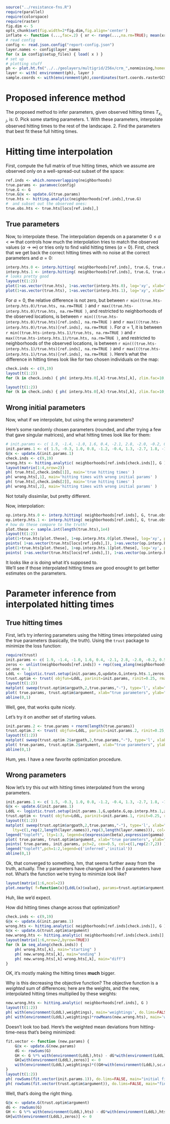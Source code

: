 ```r
source("../resistance-fns.R")
require(parallel)
require(colorspace)
require(raster)
fig.dim <- 5
opts_chunk$set(fig.width=2*fig.dim,fig.align='center')
inflate <- function (...,fac=.2) { xr <- range(...,na.rm=TRUE); mean(xr) + (1+fac) * (xr-mean(xr)) }
# read config
config <- read.json.config("report-config.json")
layer.names <- config$layer_names
for (x in config$setup_files) { load( x ) }
# set up 
# plotting stuff
ph <- plot.ht.fn("../../geolayers/multigrid/256x/crm_",nonmissing,homedir="../..",default.par.args=list(mar=c(3,3,3,3)+.1))
layer <- with( environment(ph), layer )
sample.coords <- with(environment(ph),coordinates(tort.coords.rasterGCS))
```

Proposed inference method
=========================

The proposed method to infer parameters, given observed hitting times $T_{x_i,j}$,
is:
0. Pick some starting parameters.
1. With these parameters, interpolate observed hitting times to the rest of the landscape.
2. Find the parameters that best fit these full hitting times.


Hitting time interpolation
==========================

First, compute the full matrix of true hitting times, which we assume are observed only on a well-spread-out subset of the space:
```r
ref.inds <- which.nonoverlapping(neighborhoods)
true.params <- paramvec(config)
true.G <- G
true.G@x <- update.G(true.params)
true.hts <- hitting.analytic(neighborhoods[ref.inds],true.G)
#  and subset out the observed ones:
true.obs.hts <- true.hts[locs[ref.inds],]
```

True parameters
---------------

Now, to interpolate these.
The interpolation depends on a parameter $0 \le \alpha < \infty$
that controls how much the interpolation tries to match the observed values ($\alpha \to \infty$)
or tries only to find valid hitting times ($\alpha=0$).
First, check that we get back the correct hitting times with no noise at the correct parameters and $\alpha=0$:
```r
interp.hts.0 <- interp.hitting( neighborhoods[ref.inds], true.G, true.obs.hts, obs.locs=locs[ref.inds], alpha=0 )
interp.hts.1 <- interp.hitting( neighborhoods[ref.inds], true.G, true.obs.hts, obs.locs=locs[ref.inds], alpha=1 )
# looks pretty good
layout(t(1:2))
plot(1+as.vector(true.hts), 1+as.vector(interp.hts.0), log='xy', xlab="true hitting times", ylab="interpolated hitting times", main=expression(alpha==0)); abline(0,1)
plot(1+as.vector(true.hts), 1+as.vector(interp.hts.1), log='xy', xlab="true hitting times", ylab="interpolated hitting times", main=expression(alpha==1)); abline(0,1)
```
For $\alpha=0$, the relative difference is not zero, but between 
`r min((true.hts-interp.hts.0)/true.hts, na.rm=TRUE )`
and
`r max((true.hts-interp.hts.0)/true.hts, na.rm=TRUE )`,
and restricted to neighborhoods of the observed locations, is between
`r min(((true.hts-interp.hts.0)/true.hts)[ref.inds], na.rm=TRUE )`
and
`r max(((true.hts-interp.hts.0)/true.hts)[ref.inds], na.rm=TRUE )`.
For $\alpha=1$, it is between
`r min((true.hts-interp.hts.1)/true.hts, na.rm=TRUE )`
and
`r max((true.hts-interp.hts.1)/true.hts, na.rm=TRUE )`,
and restricted to neighborhoods of the observed locations, is between
`r min(((true.hts-interp.hts.1)/true.hts)[ref.inds], na.rm=TRUE )`
and
`r max(((true.hts-interp.hts.1)/true.hts)[ref.inds], na.rm=TRUE )`.
Here's what the difference in hitting times look like for two chosen individuals on the map:
```r
check.inds <- c(9,19)
layout(t(1:2))
for (k in check.inds) { ph( interp.hts.0[,k]-true.hts[,k], zlim.fac=10, main=expression(paste("difference, ", alpha==0)) ) }
```
```r
layout(t(1:2))
for (k in check.inds) { ph( interp.hts.0[,k]-true.hts[,k], zlim.fac=10, main=expression(paste("difference, ", alpha==0)) ) }
```

Wrong initial parameters
------------------------

Now, what if we interpolate, but using the wrong parameters?

Here's some randomly chosen parameters (rounded, and after trying a few that gave singular matrices),
and what hitting times look like for them:
```r
# init.params <- c( 1.9, -1.4, -1.0, 1.6, 0.4, -2.1, 2.8, -2.0, -0.2, 0.5, -0.5, -2.1, -0.9 )  # these make a singular matrix
init.params.1 <- c( 1.5, -0.3, 1.0, 0.8, -1.2, -0.4, 1.3, -2.7, 1.8, -1.1, 0.1, -1.0, 0.7 )
G@x <- update.G(init.params.1)
check.inds <- c(9,19)
wrong.hts <- hitting.analytic( neighborhoods[ref.inds[check.inds]], G )
layout(matrix(1:4,nrow=2))
ph( true.hts[,check.inds[1]], main='true hitting times' )
ph( wrong.hts[,1], main='hitting times with wrong initial params' )
ph( true.hts[,check.inds[2]], main='true hitting times' )
ph( wrong.hts[,2], main='hitting times with wrong initial params' )
```
Not totally dissimilar, but pretty different.

Now, interpolation:
```r
op.interp.hts.0 <- interp.hitting( neighborhoods[ref.inds], G, true.obs.hts, obs.locs=locs[ref.inds], alpha=0 )
op.interp.hts.1 <- interp.hitting( neighborhoods[ref.inds], G, true.obs.hts, obs.locs=locs[ref.inds], alpha=1 )
# how do these compare to the truth?
plot.these <- sample.int(length(true.hts),1e4)
layout(t(1:2))
plot(1+true.hts[plot.these], 1+op.interp.hts.0[plot.these], log='xy', pch=20, col=adjustcolor("black",.2), xlab="true hitting times", ylab="interpolated hitting times", main=expression(alpha==0)); abline(0,1)
points( 1+as.vector(true.hts[locs[ref.inds],]), 1+as.vector(op.interp.hts.0[locs[ref.inds],]), col='red', pch=20 )
plot(1+true.hts[plot.these], 1+op.interp.hts.1[plot.these], log='xy', pch=20, col=adjustcolor("black",.2), xlab="true hitting times", ylab="interpolated hitting times", main=expression(alpha==1)); abline(0,1)
points( 1+as.vector(true.hts[locs[ref.inds],]), 1+as.vector(op.interp.hts.1[locs[ref.inds],]), col='red', pch=20 )
```
It looks like $\alpha$ is doing what it's supposed to.  
We'll see if those interpolated hitting times are good enought to get better estimates on the parameters.


Parameter inference from interpolated hitting times
===================================================

True hitting times
------------------

First, let's try inferring parameters
using the hitting times interpolated using the true parameters (basically, the truth).
Using the `trust` package to minimize the loss function:
```r
require(trust)
init.params <- c( 1.9, -1.4, -1.0, 1.6, 0.4, -2.1, 2.8, -2.0, -0.2, 0.5, -0.5, -2.1, -0.9 )
zeros <- unlist(neighborhoods[ref.inds]) + rep((seq_along(neighborhoods[ref.inds])-1)*nrow(G),sapply(neighborhoods[ref.inds],length))
sc.one <- 1
LddL <- logistic.trust.setup(init.params,G,update.G,interp.hts.1,zeros,sc.one,layers,transfn,valfn,ndelta,ngamma)
trust.optim <- trust( objfun=LddL, parinit=init.params, rinit=0.25, rmax=5, iterlim=100, blather=TRUE )
layout(t(1:2))
matplot( sweep(trust.optim$argpath,2,true.params,"-"), type='l', xlab="step number", ylab="parameter difference to the truth" )
plot( true.params, trust.optim$argument, xlab="true parameters", ylab="inferred" )
abline(0,1)
```

Well, gee, that works quite nicely.

Let's try it on another set of starting values.
```r
init.params.2 <- true.params + rnorm(length(true.params))
trust.optim.2 <- trust( objfun=LddL, parinit=init.params.2, rinit=0.25, rmax=5, iterlim=100, blather=TRUE )
layout(t(1:2))
matplot( sweep(trust.optim.2$argpath,2,true.params,"-"), type='l', xlab="step number", ylab="parameter difference to the truth" )
plot( true.params, trust.optim.2$argument, xlab="true parameters", ylab="inferred" )
abline(0,1)
```

Hum, yes.  I have a new favorite optimization procedure.


Wrong parameters
----------------

Now let's try this out with hitting times interpolated from the wrong parameters.
```r
init.params.1 <- c( 1.5, -0.3, 1.0, 0.8, -1.2, -0.4, 1.3, -2.7, 1.8, -1.1, 0.1, -1.0, 0.7 )  # used to get op.interp.hts.1
G@x <- update.G(init.params.1)
LddL <- logistic.trust.setup(init.params.1,G,update.G,op.interp.hts.1,zeros,sc.one,layers,transfn,valfn,ndelta,ngamma)
trust.optim <- trust( objfun=LddL, parinit=init.params.1, rinit=0.25, rmax=5, iterlim=50, blather=TRUE )
layout(t(1:2))
matplot( sweep(trust.optim$argpath,2,true.params,"-"), type='l', xlab="step number", ylab="parameter difference to the truth",
   lty=c(1,rep(2,length(layer.names)),rep(3,length(layer.names))), col=c(1,rep(2:7,2)) )
legend("topleft", lty=1:3, legend=c(expression(beta),expression(gamma),expression(delta)))
plot( true.params, trust.optim$argument, xlab="true parameters", ylab="inferred", col=c(1,rep(2:7,2))  )
points( true.params, init.params, pch=2, cex=0.5, col=c(1,rep(2:7,2)) )
legend("topleft",pch=1:2,legend=c('inferred','initial'))
abline(0,1)
```

Ok, that converged to something, hm, that seems further away from the truth, actually.
The $\gamma$ parameters have changed and the $\delta$ parameters have not.
What's the function we're trying to minimize look like?
```r
layout(matrix(1:6,ncol=2))
plot.nearby( f=function(x){LddL(x)$value}, params=trust.optim$argument, fac=0.5, npoints=11, do.params=c(1,2,3,8,9,10) )
```
Huh, like we'd expect.

How did hitting times change across that optimization?
```r
check.inds <- c(9,19)
G@x <- update.G(init.params.1)
wrong.hts <- hitting.analytic( neighborhoods[ref.inds[check.inds]], G )
G@x <- update.G(trust.optim$argument)
new.wrong.hts <- hitting.analytic( neighborhoods[ref.inds[check.inds]], G )
layout(matrix(1:6,nrow=2,byrow=TRUE))
for (k in seq_along(check.inds)) {
    ph( wrong.hts[,k], main="starting" )
    ph( new.wrong.hts[,k], main="ending" )
    ph( new.wrong.hts[,k]-wrong.hts[,k], main="diff")
}
```
OK, it's mostly making the hitting times **much** bigger.

Why is this decreasing the objective function?
The objective function is a *weighted* sum of differences; here are the weights,
and the new, interpolated hitting times multiplied by these weights:
```r
new.wrong.hts <- hitting.analytic( neighborhoods[ref.inds], G )
layout(t(1:2))
ph( with(environment(LddL),weightings), main='weightings', do.lims=FALSE )
ph( with(environment(LddL),weightings)*rowMeans(new.wrong.hts), main='weighted true mean hitting times', do.lims=FALSE )
```
Doesn't look too bad.
Here's the weighted mean deviations from hitting-time-ness that's being minimized:
```r
fit.vector <- function (new.params) {
    G@x <- update.G(new.params)
    dG <- rowSums(G)
    GH <- G %*% with(environment(LddL),hts) - dG*with(environment(LddL),hts)
    GH[with(environment(LddL),zeros)] <- 0
    with(environment(LddL),weightings)*((GH+with(environment(LddL),sc.one))^2)
}
layout(t(1:2))
ph( rowSums(fit.vector(init.params.1)), do.lims=FALSE, main="initial fit" )
ph( rowSums(fit.vector(trust.optim$argument)), do.lims=FALSE, main="final fit" )
```
Well, that's doing the right thing.

```r
G@x <- update.G(trust.optim$argument)
dG <- rowSums(G)
GH <- G %*% with(environment(LddL),hts) - dG*with(environment(LddL),hts)
GH[with(environment(LddL),zeros)] <- 0
```
